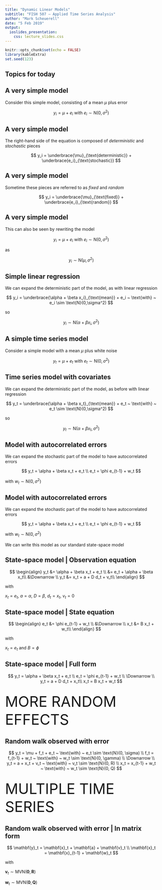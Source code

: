 ```yaml
---
title: "Dynamic Linear Models"
subtitle: "FISH 507 – Applied Time Series Analysis"
author: "Mark Scheuerell"
date: "5 Feb 2019"
output:
  ioslides_presentation:
    css: lecture_slides.css
---
```


```r
knitr::opts_chunk$set(echo = FALSE)
library(kableExtra)
set.seed(123)
```

## Topics for today




## A very simple model

Consider this simple model, consisting of a mean $\mu$ plus error

$$
y_i = \mu + e_i ~ \text{with} ~ e_i \sim \text{N}(0,\sigma^2)
$$


## A very simple model

The right-hand side of the equation is composed of _deterministic_ and _stochastic_ pieces

$$
y_i = \underbrace{\mu}_{\text{deterministic}} + \underbrace{e_i}_{\text{stochastic}}
$$


## A very simple model

Sometime these pieces are referred to as _fixed_ and _random_

$$
y_i = \underbrace{\mu}_{\text{fixed}} + \underbrace{e_i}_{\text{random}}
$$


## A very simple model

This can also be seen by rewriting the model 

$$
y_i = \mu + e_i ~ \text{with} ~ e_i \sim \text{N}(0,\sigma^2)
$$

as

$$
y_i \sim \text{N}(\mu,\sigma^2)
$$


## Simple linear regression

We can expand the deterministic part of the model, as with linear regression

$$
y_i = \underbrace{\alpha + \beta x_i}_{\text{mean}} + e_i ~ \text{with} ~ e_i \sim \text{N}(0,\sigma^2)
$$

so

$$
y_i \sim \text{N}(\alpha + \beta x_i,\sigma^2)
$$


## A simple time series model

Consider a simple model with a mean $\mu$ plus white noise

$$
y_t = \mu + e_t ~ \text{with} ~ e_t \sim \text{N}(0,\sigma^2)
$$


## Time series model with covariates

We can expand the deterministic part of the model, as before with linear regression

$$
y_t = \underbrace{\alpha + \beta x_t}_{\text{mean}} + e_t ~ \text{with} ~ e_t \sim \text{N}(0,\sigma^2)
$$

so

$$
y_t \sim \text{N}(\alpha + \beta x_t,\sigma^2)
$$



## Model with autocorrelated errors

We can expand the stochastic part of the model to have autocorrelated errors

$$
y_t = \alpha + \beta x_t + e_t \\
e_t = \phi e_{t-1} + w_t
$$

with $w_t \sim \text{N}(0,\sigma^2)$


## Model with autocorrelated errors

We can expand the stochastic part of the model to have autocorrelated errors

$$
y_t = \alpha + \beta x_t + e_t \\
e_t = \phi e_{t-1} + w_t
$$

with $w_t \sim \text{N}(0,\sigma^2)$

We can write this model as our standard state-space model


## State-space model | Observation equation

$$
\begin{align}
  y_t &= \alpha + \beta x_t + e_t \\
      &= e_t + \alpha + \beta x_t\\
      &\Downarrow \\
  y_t &= x_t + a + D d_t + v_t\\
\end{align}
$$

with

$x_t = e_t$, $a = \alpha$, $D = \beta$, $d_t = x_t$, $v_t = 0$


## State-space model | State equation


$$
\begin{align}
  e_t &= \phi e_{t-1} + w_t \\
      &\Downarrow \\
  x_t &= B x_t + w_t\\
\end{align}
$$

with

$x_t = e_t$ and $B = \phi$


## State-space model | Full form

$$
y_t = \alpha + \beta x_t + e_t \\
e_t = \phi e_{t-1} + w_t \\
\Downarrow \\
y_t = a + D d_t + x_t\\
x_t = B x_t + w_t
$$



## {.flexbox .vcenter}

<font size="10">MORE RANDOM EFFECTS</font>




## Random walk observed with error

$$
y_t = \mu + f_t + e_t ~ \text{with} ~ e_t \sim \text{N}(0, \sigma) \\
f_t = f_{t-1} + w_t ~ \text{with} ~ w_t \sim \text{N}(0, \gamma) \\
\Downarrow \\
y_t = a + x_t + v_t ~ \text{with} ~ v_t \sim \text{N}(0, R) \\
x_t = x_{t-1} + w_t ~ \text{with} ~ w_t \sim \text{N}(0, Q)
$$


## {.flexbox .vcenter}

<font size="10">MULTIPLE TIME SERIES</font>



## Random walk observed with error | In matrix form

$$
\mathbf{y}_t = \mathbf{x}_t + \mathbf{a} + \mathbf{v}_t \\
\mathbf{x}_t = \mathbf{x}_{t-1} + \mathbf{w}_t
$$

with 

$\mathbf{v}_t \sim \text{MVN}(\mathbf{0}, \mathbf{R})$

$\mathbf{w}_t \sim \text{MVN}(\mathbf{0}, \mathbf{Q})$



